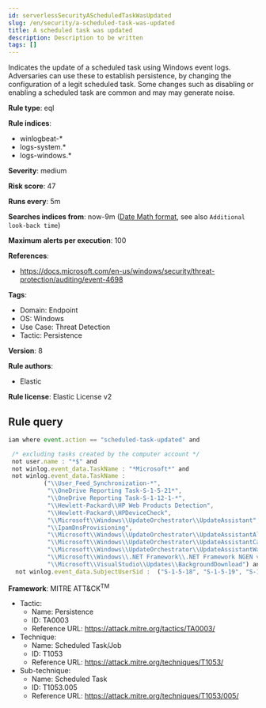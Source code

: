 ```yaml
---
id: serverlessSecurityAScheduledTaskWasUpdated
slug: /en/security/a-scheduled-task-was-updated
title: A scheduled task was updated
description: Description to be written
tags: []
---
```


<div id="a-scheduled-task-was-updated"></div>

Indicates the update of a scheduled task using Windows event logs. Adversaries can use these to establish persistence, by changing the configuration of a legit scheduled task. Some changes such as disabling or enabling a scheduled task are common and may may generate noise.

**Rule type**: eql

**Rule indices**: 

* winlogbeat-*
* logs-system.*
* logs-windows.*

**Severity**: medium

**Risk score**: 47

**Runs every**: 5m

**Searches indices from**: now-9m ([Date Math format](((ref))/common-options.html#date-math), see also <DocLink id="serverlessSecurityRulesUiCreate" section="set-the-rules-schedule">`Additional look-back time`</DocLink>)

**Maximum alerts per execution**: 100

**References**: 

* https://docs.microsoft.com/en-us/windows/security/threat-protection/auditing/event-4698

**Tags**: 

* Domain: Endpoint
* OS: Windows
* Use Case: Threat Detection
* Tactic: Persistence

**Version**: 8

**Rule authors**: 

* Elastic

**Rule license**: Elastic License v2

## Rule query

```js
iam where event.action == "scheduled-task-updated" and

 /* excluding tasks created by the computer account */
 not user.name : "*$" and 
 not winlog.event_data.TaskName : "*Microsoft*" and 
 not winlog.event_data.TaskName :
          ("\\User_Feed_Synchronization-*",
           "\\OneDrive Reporting Task-S-1-5-21*",
           "\\OneDrive Reporting Task-S-1-12-1-*",
           "\\Hewlett-Packard\\HP Web Products Detection",
           "\\Hewlett-Packard\\HPDeviceCheck", 
           "\\Microsoft\\Windows\\UpdateOrchestrator\\UpdateAssistant", 
           "\\IpamDnsProvisioning",  
           "\\Microsoft\\Windows\\UpdateOrchestrator\\UpdateAssistantAllUsersRun", 
           "\\Microsoft\\Windows\\UpdateOrchestrator\\UpdateAssistantCalendarRun", 
           "\\Microsoft\\Windows\\UpdateOrchestrator\\UpdateAssistantWakeupRun", 
           "\\Microsoft\\Windows\\.NET Framework\\.NET Framework NGEN v*", 
           "\\Microsoft\\VisualStudio\\Updates\\BackgroundDownload") and 
  not winlog.event_data.SubjectUserSid :  ("S-1-5-18", "S-1-5-19", "S-1-5-20")

```

**Framework**: MITRE ATT&CK<sup>TM</sup>

* Tactic:
    * Name: Persistence
    * ID: TA0003
    * Reference URL: https://attack.mitre.org/tactics/TA0003/
* Technique:
    * Name: Scheduled Task/Job
    * ID: T1053
    * Reference URL: https://attack.mitre.org/techniques/T1053/
* Sub-technique:
    * Name: Scheduled Task
    * ID: T1053.005
    * Reference URL: https://attack.mitre.org/techniques/T1053/005/

